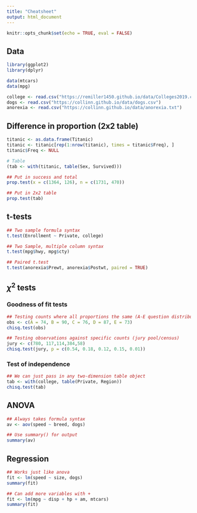 ```yaml
---
title: "Cheatsheet"
output: html_document
---
```


```r
knitr::opts_chunk$set(echo = TRUE, eval = FALSE)
```


## Data

```r
library(ggplot2)
library(dplyr)

data(mtcars)
data(mpg)

college <- read.csv("https://remiller1450.github.io/data/Colleges2019.csv")
dogs <- read.csv("https://collinn.github.io/data/dogs.csv")
anorexia <- read.csv("https://collinn.github.io/data/anorexia.txt")

```


## Difference in proportion (2x2 table)

```r
titanic <- as.data.frame(Titanic)
titanic <- titanic[rep(1:nrow(titanic), times = titanic$Freq), ]
titanic$Freq <- NULL

# Table
(tab <- with(titanic, table(Sex, Survived)))
```

```r
## Put in success and total
prop.test(x = c(1364, 126), n = c(1731, 470))

## Put in 2x2 table
prop.test(tab)
```


## t-tests

```r
## Two sample formula syntax
t.test(Enrollment ~ Private, college)

## Two Sample, multiple column syntax
t.test(mpg$hwy, mpg$cty)

## Paired t.test
t.test(anorexia$Prewt, anorexia$Postwt, paired = TRUE)
```


## $\chi^2$ tests

### Goodness of fit tests

```r
## Testing counts where all proportions the same (A-E question distribution)
obs <- c(A = 74, B = 90, C = 76, D = 87, E = 73)
chisq.test(obs)

## Testing observations against specific counts (jury pool/census)
jury <- c(780, 117,114,384,58)
chisq.test(jury, p = c(0.54, 0.18, 0.12, 0.15, 0.01))
```

### Test of independence

```r
## We can just pass in any two-dimension table object
tab <- with(college, table(Private, Region))
chisq.test(tab)
```


## ANOVA

```r
## Always takes formula syntax
av <- aov(speed ~ breed, dogs)

## Use summary() for output
summary(av)
```


## Regression

```r
## Works just like anova
fit <- lm(speed ~ size, dogs)
summary(fit)

## Can add more variables with +
fit <- lm(mpg ~ disp + hp + am, mtcars)
summary(fit)
```




